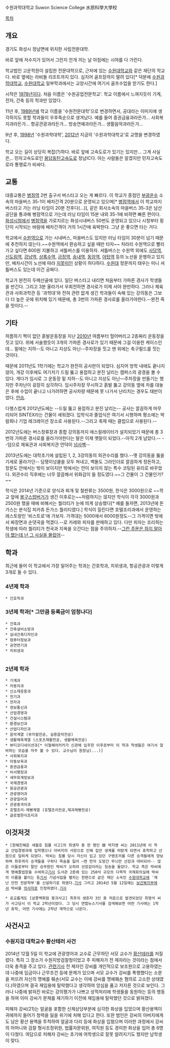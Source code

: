 수원과학대학교
Suwon Science College
水原科學大學校

[[목차]]

== 개요 ==
경기도 화성시 정남면에 위치한 사립전문대학.

바로 앞에 저수지가 있어서 그런지 안개 끼는 날 아침에는 시야를 다 가린다.

학교법인 고운학원이 설립한 전문대학으로, 근처에 있는 [[수원대학교]]와 같은 재단의 학교다. 바로 옆에는 라비돌 리조트까지 있다. 심지어 골프장까지 딸려 있다[* 덕분에 [[수원과학대학교]], [[수원대학교]] 일부학과에서는 교양시간에 여기서 골프수업을 받기도 한다.]

시작은 [[1978년]]이다. 처음 이름은 '수원공업전문학교'. 학교 이름에서 느껴지듯이 기계, 전자, 건축 등의 학과만 있었다.

11년 후, [[1989년]]에 학교 이름을 '수원전문대학'으로 변경하면서, 공대라는 이미지에 생각하지도 못할 학과들이 우후죽순으로 생겨났다. 예를 들어 증권금융과라든가... 사회복지과라든가... 항공관광과라든가... 방송연예과라든가... 생활음악과라든가...

9년 후, [[1998년]] '수원과학대학', [[2012년]] 지금의 '수원과학대학교'로 교명을 변경하였다.

학교 오는 길이 상당히 복잡(?)하다. 바로 앞에 고속도로가 있기는 있지만... 그게 사실은,.. 민자고속도로인 [[봉담동탄고속도로]] 정남IC다. 아는 사람들은 알겠지만 민자고속도로라 통행료가 비싸다.

== 교통 ==
대중교통은 [[병점역]] 2번 출구서 버스타고 오는 게 빠르다. 이 학교가 종점인 [[부광운수]] 소속의 마을버스 35-1이 배차간격 20분으로 운영되고 있으며[* [[병점역]]에서 이 학교까지 버스타고 가는 러닝 타임이 20분 전후다(...)], 같은 회사소속의 마을버스 35-3은 남산공단을 통과해 병점역으로 가는데 러닝 타임이 15분 내외 35-1에 비하면 빠른 편이다. [[화성시]]청에서 [[병점역]]을 가로지르는 화성시내버스 50번도 운영되고 있으나 시청부터 횡단이 시작되는 바람에 배차간격이 거의 1시간에 육박한다. 그냥 운 좋으면 타는 거다. 

학교에서 [[수원역]]으로 가는 시내버스, 마을버스도 있지만 러닝 타임이 30분이 넘기 때문에 추천하지 않는다.~~수원역에서 환승하고 싶을 때만 타자~~ 차라리 수원역으로 빨리 가고 싶다면 600원 지불하고 셔틀버스를 이용하자. 셔틀버스는 수원역 외에도 [[사당역]], [[신도림역]], [[강남역]], [[상록수역]], [[금정역]], [[송내역]], [[동암역]], [[야탑역]] 등의 노선을 운행하고 있지만, 배차시간이 노선에 따라 [[지못미]]인 상황이 허다하다. [[수원대]] 정문까지 태우는 미니 셔틀버스도 있는데 이건 공짜다.

학교가 완전히 두메산골에 있다. 일단 버스타고 내리면 처음부터 가파른 경사가 학생들을 반긴다. 그리고 3분 올라가서 우회전하면 경사로가 이제 서야 완만하다. 그러나 체육관과 사회과학관 등 '과학대'와 전혀 관련 없게 생긴 학과들이 속해 있는 강의동은 그보다 더 높은 곳에 위치해 있기 때문에, 총 3번의 가파른 경사로를 올라가야한다.--완전 죽을 맛이다.--

== 기타 ==
허름하기 짝이 없던 흙발운동장을 지난 [[2010년]] 여름부터 헐어버리고 2층짜리 운동장을 짓고 있다. 위에 서술했듯이 3개의 가파른 경사로가 있기 때문에 그걸 이용한 케이스인데... 밑에는 지하--도 아니고 지상도 아닌--주차장을 짓고 맨 위에는 축구필드를 짓는 것이다.

때문에 2011년도 1학기에는 학교가 완전히 공사판이 되었다. 심지어 방학 내에도 끝나지 않아, 개강 이후에도 여기저기 드릴 뚫고 용접하고 분진 날리는 캠퍼스의 광경을 볼 수 있다. 게다가 임시로 그 운동장 밑 지하--도 아니고 지상도 아닌—주차장을 만들기는 했지만 주차난이 굉장히 심각하다. 임시주차장 무시하고 흙발 뚫고 강의동 옆에 차를 대놓은 후에 수업이 끝나고 나가려하면 공사차량 때문에 못 나가서 난리치는 경우도 태반이었다. [[안습]].

다행스럽게 2012년도에는 --드릴 뚫고 용접하고 분진 날리는-- 공사는 깔끔하게 마무리되어 SINTEX라는 건물이 세워졌다. 입학식과 졸업식은 여기서 시행하며 평소에는 박람회나 기업 레크레이션 장소로 사용된다.--그리고 축제 때는 클럽으로 사용된다.--

2012년도에는 버스정류장과 종합 강의동까지 에스컬레이터가 설치되었기 때문에 총 3번의 가파른 경사로를 올라가야한다는 말은 이제 옛말이 되었다.--아직 2개 남았다.-- --덤으로 체육관과 사회복지관 언덕이 [[넘사벽]]--

2013년도에는 대학초기에 설립된 1, 2, 3강의동의 외관수리를 했다.--옛 강의동을 뚫을 기세로 올라가던-- 담쟁이넝쿨을 모두 쳐내고, 벽돌도 그라인더로 깔끔하게 정돈하고, 창문도 안에서는 밖이 보이지만 밖에서는 안이 보이지 않는 특수 코팅된 유리로 바꾸었다. 외관수리 직후에는 너무 깔끔해서 위화감이 들 정도였다.~~그 건물이 그 건물인가?~~

학식은 2014년 기준으로 양식과 찌개 및 철판류는 3500원, 한식은 3000원으로 ~~학교 앞에 [[봉구스밥버거]]가 생긴 이후로는~~저렴하지는 않지만 학식이 각각 3000원과 2500원 했을 때에 비해서는 퀄리티가 눈에 띄게 상승했다[* 예를 들자면, 2013년에 돈가스는 분식집 피카츄 돈가스 퀄리티였다.] 학식이 질린다면 호텔조리과에서 운영하는 레스토랑인 '비스트로'에 가보자. 가격대는 5000에서 6000원정도--그 가격이면 밖에서 짜장면과 순댓국을 먹겠다.--로 카레와 피자를 판매하고 있다. 다만 피자는 조리하는 학생에 따라 퀄리티가 천국과 지옥을 오간다는 점을 주의하자.--[[그런 짓은 하지 말아야 했는데 난 그 사실을 몰랐어|그런 주문은 하지 말아야 했는데 난 그 사실을 몰랐어]]--

== 학과 ==
최근에 들어 이 학교에서 가장 밀어주는 학과는 간호학과, 치위생과, 항공관광과 이렇게 3개로 들 수 있다.

=== 4년제 학과 ===
 * 간호학과

=== 3년제 학과[* 그만큼 등록금이 엄청나다] ===
 * 건축과
 * 건축설비소방과
 * 실내건축디자인과  
 * 컴퓨터정보과
 * 공연연기과
 * 치위생과 
  
=== 2년제 학과 ===
 * 기계과
 * 자동차과
 * 신소재응용과
 * 전기과 
 * 전자과
 * 정보통신과
 * 산업경영과
 * 건설시스템과 
 * 환경보건과
 * 산업디자인과
 * 음악계열 (뮤지컬전공, 실용음악전공)   
 * 생활체육계열 (스포츠재활전공, 생활체육전공)
 * 뷰티코디네이션과[* 이철헤어커커가 신관에 입주한 이후로부터 이 학과 학생들은 여기서 알바하는 모습을 자주 볼 수 있다. 교수님이 원장님(...)]
 * 사회복지과
 * 아동보육과
 * 증권금융과
 * 비서행정과
 * 세무회계정보과
 * 국제경영과
 * 항공관광과
 * 관광영어과
 * 관광일어과
 * 관광중국어과
 * 호텔조리·제빵계열 (호텔조리전공,제과제빵전공)
 * 글로벌한식조리과

== 이것저것 ==
 * [청해진해운 세월호 침몰 사고]의 희생자 중 한 명인 故 박지영 씨는 2011년에 이 학교 산업경영과에 입학했으나 아버지의 사망으로 인해 집안 생계를 떠맡게 되면서 휴학하고 선원으로 일하게 되었다. 박씨는 침몰 당시 자신이 입고 있던 구명조끼를 다른 승객들에게 양보하며 최후까지 승객들을 구하다 목숨을 잃어 —맨 먼저 도망간 무늬만 선장과 대비되어-- 많은 이들로부터 말단 승무원인 박씨가 오히려 선장감이라는 칭송을 들었다. 학교 측은 박씨에게 명예졸업장을 수여하고[http://www.yonhapnews.co.kr/bulletin/2014/04/20/0200000000AKR20140420059000065.HTML 기사] 도서관 2층에 있는 250석 규모의 다목적 국제회의실에 박씨의 이름을 붙이는 등[http://news.kukinews.com/article/view.asp?arcid=0008356432 기사] 기념사업을 펼치는 한편으로 같은 재단 소속인 [[수원대학교]]에 '재난 안전 전문학부'를 신설하기로 하였다.[http://www.ifm.kr/program/view.asp?pcode=news&bcode=news_article07&seq=392326 기사] 그리고 2014년 5월 12일에는 [[보건복지부]]에서 박씨를 [[의사자]]로 인정하였다.[http://www.yonhapnews.co.kr/bulletin/2014/05/12/0200000000AKR20140512060051017.HTML 기사]

 * 공교롭게도 [삼풍백화점 붕괴사고] 최후의 생존자 3인 중 처음으로 발견되었던 최명석 씨가 사고당시 이 학교 2학년이었다. 그 당시 연합뉴스기사를 검색해보면 어떤 기사에는 1학년 휴학, 어떤 기사에는 2학년 재학으로 나온다.

== 사건사고 ==
=== 수원지검 대학교수 황산테러 사건 ===
2014년 12월 5일 이 학교에 관광영어과 교수로 근무하던 서모 교수가 [[황산]]테러를 저질렀다. 특히 그 장소가 수원지방검찰청이었고 주 피해자가 전 제자라는 것이라는 점에서 더욱 충격을 주고 있다. [http://www.kyeongin.com/?mod=news&act=articleView&idxno=922624 관련기사] 전 제자인 강씨를 개인적으로 보조원으로 고용하였는데 나중에 임금이나 근무조건 등에 문제가 있으며 서모 교수가 강씨를 폭행했다는 소문을 퍼뜨려 자신의 명예를 훼손(서모 교수는 이에 강씨를 명예훼손 혐의로 고소한 상태였다.)하였으며 결국 재임용에 탈락했다고 생각하여 앙심을 품고 저지른 것으로 보인다. 그러나 나중에 밝혀진 바로는 강의평가가 나쁘고 성적처리에 학생들을 동원하는 등의 행동을 하여 이미 강씨가 문제를 제기하기 이전에 재임용에 탈락했던 것으로 밝혀졌다.

피해자 강씨(21)는 얼굴을 포함한 신체상당부분에 심각한 화상을 입었으며 황산용액이 귀에까지 들어가 청력을 잃을 위기에 처해 있다고 한다. 또한 범인은 강씨의 아버지에게도 남은 황산 용액을 투척하여 얼굴과 다리 등에 화상을 입혔으며 이러한 과정에서 강씨의 어머니와 검찰 형사조정위원, 법률자문위원, 여직원 등도 경미한 화상을 입어 총 6명이 다쳤다. 여담으로 피해자 강씨는 초기에 여학생으로 잘못 알려지기도 했지만 남학생이 맞다.
